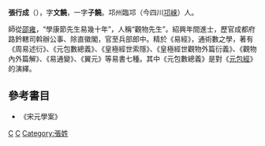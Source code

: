 '''張行成'''（{{bd|?||?||}}），字'''文饒'''，一字'''子饒'''。邛州臨邛（今四川[[邛崍|邛崍]]）人。

師從[[邵雍|邵雍]]，“學康節先生易幾十年”，人稱“觀物先生”。紹興年間進士，歷官成都府路鈐轄司斡辦公事、除直徽閣，官至兵部郎中。精於《易經》，通術數之學，著有《周易述衍》、《元包數總義》、《皇極經世索隱》、《皇極經世觀物外篇衍義》、《觀物內外篇解》、《易通變》、《翼元》等易書七種。其中《元包數總義》是對《[[元包經|元包經]]》的演繹。

==參考書目==
* 《宋元學案》
[[Category:宋朝理學家|C]]
[[Category:邛崍人|C]]
[[Category:張姓|Category:張姓]]